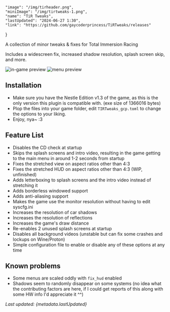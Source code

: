     "image": "/img/tirheader.png",
    "miniImage": "/img/tirtweaks-1.png",
    "name": "TiR Tweaks",
    "lastUpdated": "2024-06-27 1:30",
    "link": "https://github.com/gaycoderprincess/TiRTweaks/releases"
}

A collection of minor tweaks & fixes for Total Immersion Racing

Includes a widescreen fix, increased shadow resolution, splash screen skip, and more.

![in-game preview](https://i.imgur.com/IRjqYRw.png)
![menu preview](https://i.imgur.com/q02pA1m.png)

## Installation

- Make sure you have the Nestle Edition v1.3 of the game, as this is the only version this plugin is compatible with. (exe size of 1366016 bytes)
- Plop the files into your game folder, edit `TIRTweaks_gcp.toml` to change the options to your liking.
- Enjoy, nya~ :3

## Feature List

- Disables the CD check at startup
- Skips the splash screens and intro video, resulting in the game getting to the main menu in around 1-2 seconds from startup
- Fixes the stretched view on aspect ratios other than 4:3
- Fixes the stretched HUD on aspect ratios other than 4:3 (WIP, unfinished)
- Adds letterboxing to splash screens and the intro video instead of stretching it
- Adds borderless windowed support
- Adds anti-aliasing support
- Makes the game use the monitor resolution without having to edit syscfg.ini
- Increases the resolution of car shadows
- Increases the resolution of reflections
- Increases the game's draw distance
- Re-enables 2 unused splash screens at startup
- Disables all background videos (unstable but can fix some crashes and lockups on Wine/Proton)
- Simple configuration file to enable or disable any of these options at any time

## Known problems

- Some menus are scaled oddly with `fix_hud` enabled
- Shadows seem to randomly disappear on some systems (no idea what the contributing factors are here, if I could get reports of this along with some HW info I'd appreciate it ^^)

_Last updated: {metadata.lastUpdated}_